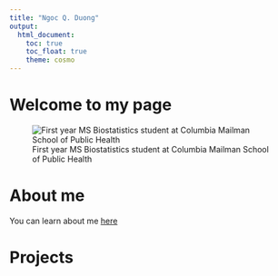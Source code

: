 ```yaml
---
title: "Ngoc Q. Duong"
output: 
  html_document:
    toc: true
    toc_float: true
    theme: cosmo
---
```


# Welcome to my page 

![First year MS Biostatistics student at Columbia Mailman School of Public Health](./12184999_911883312198586_9058498063866899305_o (1).jpg) 

# About me 
You can learn about me [here](about.html)

# Projects

